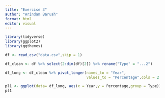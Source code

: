 ```yaml
---
title: "Exercise 3"
author: "Arindam Baruah"
format: html
editor: visual
---
```


```r
library(tidyverse)
library(ggplot2)
library(ggthemes)
```


```r
df <- read_csv("data.csv",skip = 1)

df_clean <- df %>% select(2:dim(df)[2]) %>% rename("Type" = "...2")
```

```r
df_long <- df_clean %>% pivot_longer(names_to = "Year",
                                     values_to = "Percentage",cols = 2:5)
```


```r
pl1 <- ggplot(data= df_long, aes(x = Year,y = Percentage,group = Type)) + geom_line()
pl1
```

```r

```

